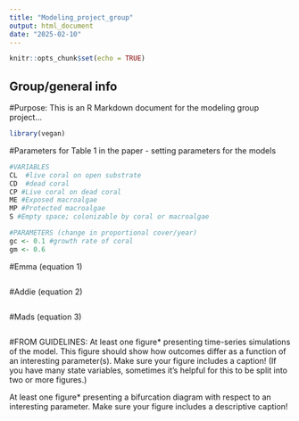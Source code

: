 ```yaml
---
title: "Modeling_project_group"
output: html_document
date: "2025-02-10"
---
```


```r
knitr::opts_chunk$set(echo = TRUE)
```

## Group/general info
#Purpose:
This is an R Markdown document for the modeling group project...

```r
library(vegan)
```

#Parameters
for Table 1 in the paper - setting parameters for the models
```r
#VARIABLES
CL  #live coral on open substrate
CD  #dead coral
CP #Live coral on dead coral
ME #Exposed macroalgae
MP #Protected macroalgae
S #Empty space; colonizable by coral or macroalgae

#PARAMETERS (change in proportional cover/year)
gc <- 0.1 #growth rate of coral
gm <- 0.6 

```


#Emma (equation 1)
```r

```


#Addie (equation 2)
```r

```


#Mads (equation 3)
```r

```

#FROM GUIDELINES:
At least one figure* presenting time-series simulations of the model. This figure should show how outcomes differ as a function of an interesting parameter(s). Make sure your figure includes a caption! (If you have many state variables, sometimes it’s helpful for this to be split into two or more figures.)

At least one figure* presenting a bifurcation diagram with respect to an interesting parameter. Make sure your figure includes a descriptive caption!

